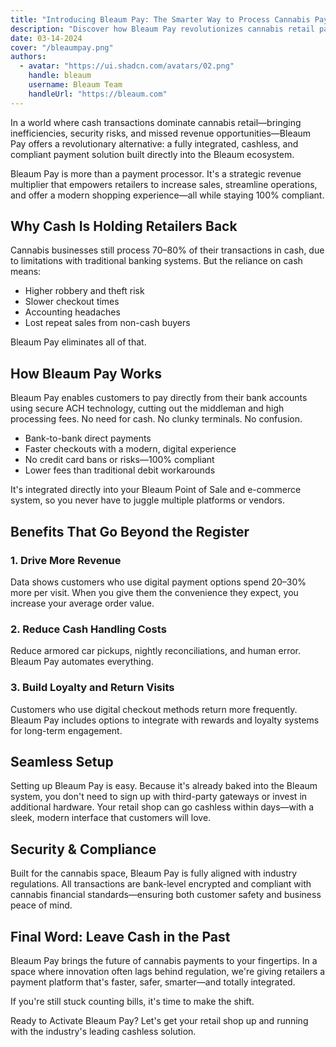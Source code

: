 ```yaml
---
title: "Introducing Bleaum Pay: The Smarter Way to Process Cannabis Payments"
description: "Discover how Bleaum Pay revolutionizes cannabis retail payments with a fully integrated, cashless, and compliant solution that increases sales and streamlines operations."
date: 03-14-2024
cover: "/bleaumpay.png"
authors:
  - avatar: "https://ui.shadcn.com/avatars/02.png"
    handle: bleaum
    username: Bleaum Team
    handleUrl: "https://bleaum.com"
---
```


In a world where cash transactions dominate cannabis retail—bringing inefficiencies, security risks, and missed revenue opportunities—Bleaum Pay offers a revolutionary alternative: a fully integrated, cashless, and compliant payment solution built directly into the Bleaum ecosystem.

Bleaum Pay is more than a payment processor. It's a strategic revenue multiplier that empowers retailers to increase sales, streamline operations, and offer a modern shopping experience—all while staying 100% compliant.

## Why Cash Is Holding Retailers Back

Cannabis businesses still process 70–80% of their transactions in cash, due to limitations with traditional banking systems. But the reliance on cash means:

- Higher robbery and theft risk
- Slower checkout times
- Accounting headaches
- Lost repeat sales from non-cash buyers

Bleaum Pay eliminates all of that.

## How Bleaum Pay Works

Bleaum Pay enables customers to pay directly from their bank accounts using secure ACH technology, cutting out the middleman and high processing fees. No need for cash. No clunky terminals. No confusion.

- Bank-to-bank direct payments
- Faster checkouts with a modern, digital experience
- No credit card bans or risks—100% compliant
- Lower fees than traditional debit workarounds

It's integrated directly into your Bleaum Point of Sale and e-commerce system, so you never have to juggle multiple platforms or vendors.

## Benefits That Go Beyond the Register

### 1. Drive More Revenue

Data shows customers who use digital payment options spend 20–30% more per visit. When you give them the convenience they expect, you increase your average order value.

### 2. Reduce Cash Handling Costs

Reduce armored car pickups, nightly reconciliations, and human error. Bleaum Pay automates everything.

### 3. Build Loyalty and Return Visits

Customers who use digital checkout methods return more frequently. Bleaum Pay includes options to integrate with rewards and loyalty systems for long-term engagement.

## Seamless Setup

Setting up Bleaum Pay is easy. Because it's already baked into the Bleaum system, you don't need to sign up with third-party gateways or invest in additional hardware. Your retail shop can go cashless within days—with a sleek, modern interface that customers will love.

## Security & Compliance

Built for the cannabis space, Bleaum Pay is fully aligned with industry regulations. All transactions are bank-level encrypted and compliant with cannabis financial standards—ensuring both customer safety and business peace of mind.

## Final Word: Leave Cash in the Past

Bleaum Pay brings the future of cannabis payments to your fingertips. In a space where innovation often lags behind regulation, we're giving retailers a payment platform that's faster, safer, smarter—and totally integrated.

If you're still stuck counting bills, it's time to make the shift.

Ready to Activate Bleaum Pay? Let's get your retail shop up and running with the industry's leading cashless solution. 